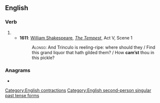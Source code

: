 ==English==

===Verb===
{{head|en|verb form}}

# {{obsolete form of|en|camest}}
#* '''1611''': [[w:William Shakespeare|William Shakespeare]], ''[[s:The Tempest|The Tempest]]'', Act V, Scene 1
#*: <span style="font-variant:small-caps">Alonso:</span> And Trinculo is reeling-ripe: where should they / Find this grand liquor that hath gilded them? / How '''cam’st''' thou in this pickle?

===Anagrams===
* {{anagrams|en|a=acmst|MCATs|MSCTA}}

[[Category:English contractions]]
[[Category:English second-person singular past tense forms]]
